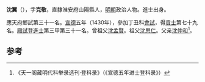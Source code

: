 '''沈翼'''（{{bd|1392年||？}}），字'''克敬'''，直隸淮安府山陽縣人，[[明朝|明朝]]政治人物。進士出身。

應天府鄉試第三十一名。[[宣德|宣德]]五年（1430年），參加丁丑科[[會試|會試]]，得[[貢士|貢士]]第七十九名。[[殿試|殿試]]登[[進士|進士]]第三甲第三十一名。曾祖父[[沈孟賢|沈孟賢]]。祖父[[沈思仁|沈思仁]]。父亲[[沈仲和|沈仲和]]<ref>《天一阁藏明代科举录选刊·登科录》（《宣德五年进士登科录》）</ref>。

==参考==
{{reflist}}
{{明朝人物小作品}}
{{宣德五年庚戌科殿試金榜}}